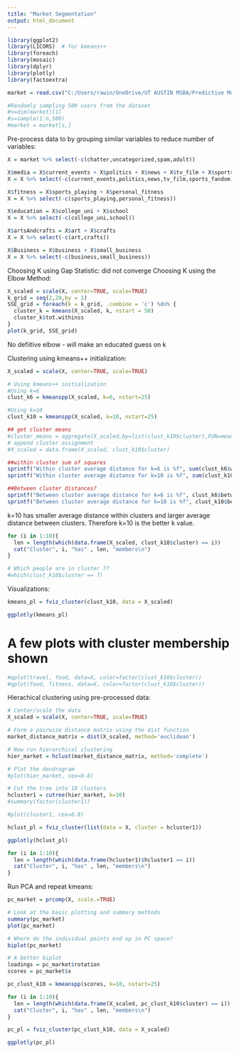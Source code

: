 ---
title: "Market Segmentation"
output: html_document
---
```{r}
library(ggplot2)
library(LICORS)  # for kmeans++
library(foreach)
library(mosaic)
library(dplyr)
library(plotly)
library(factoextra)
```

```{r}
market = read.csv("C:/Users/rawin/OneDrive/UT AUSTIN MSBA/Predictive Modeling/Part 2 Exercises/Data/social_marketing.csv",row.names = 1, header = TRUE)

#Randomly sampling 500 users from the dataset
#n=dim(market)[1]
#s=sample(1:n,500)
#market = market[s,]
```

Pre-process data to by grouping similar variables to reduce number of variables:
```{r}
X = market %>% select(-c(chatter,uncategorized,spam,adult))

X$media = X$current_events + X$politics + X$news + X$tv_film + X$sports_fandom
X = X %>% select(-c(current_events,politics,news,tv_film,sports_fandom))

X$fitness = X$sports_playing + X$personal_fitness
X = X %>% select(-c(sports_playing,personal_fitness))

X$education = X$college_uni + X$school
X = X %>% select(-c(college_uni,school))

X$artsAndcrafts = X$art + X$crafts
X = X %>% select(-c(art,crafts))

X$Business = X$business + X$small_business
X = X %>% select(-c(business,small_business))

```

Choosing K using Gap Statistic: did not converge
Choosing K using the Elbow Method:
```{r}
X_scaled = scale(X, center=TRUE, scale=TRUE)
k_grid = seq(2,20,by = 1)
SSE_grid = foreach(k = k_grid, .combine = 'c') %do% { 
  cluster_k = kmeans(X_scaled, k, nstart = 50)
  cluster_k$tot.withinss
}
plot(k_grid, SSE_grid)
```

No defiitive elbow - will make an educated guess on k

Clustering using kmeans++ initialization:
```{r}
X_scaled = scale(X, center=TRUE, scale=TRUE)

# Using kmeans++ initialization
#Using k=6
clust_k6 = kmeanspp(X_scaled, k=6, nstart=25)

#Using k=10
clust_k10 = kmeanspp(X_scaled, k=10, nstart=25)

## get cluster means 
#cluster_means = aggregate(X_scaled,by=list(clust_k10$cluster),FUN=mean)
# append cluster assignment
#X_scaled = data.frame(X_scaled, clust_k10$cluster)

##within cluster sum of squares
sprintf("Within cluster average distance for k=6 is %f", sum(clust_k6$withinss))
sprintf("Within cluster average distance for k=10 is %f", sum(clust_k10$withinss))

##Between cluster distances?
sprintf("Between cluster average distance for k=6 is %f", clust_k6$betweenss)
sprintf("Between cluster average distance for k=10 is %f", clust_k10$betweenss)

```
k=10 has smaller average distance within clusters and larger average distance between clusters. Therefore k=10 is the better k value.

```{r}
for (i in 1:10){
  len = length(which(data.frame(X_scaled, clust_k10$cluster) == i))
  cat("Cluster", i, "has" , len, "members\n")
}
```

```{r}
# Which people are in cluster 7?
#which(clust_k10$cluster == 7)
```

Visualizations:
```{r}
kmeans_pl = fviz_cluster(clust_k10, data = X_scaled)

ggplotly(kmeans_pl)
```

# A few plots with cluster membership shown
```{r}
#qplot(travel, food, data=X, color=factor(clust_k10$cluster))
#qplot(food, fitness, data=X, color=factor(clust_k10$cluster))
```

Hierachical clustering using pre-processed data:
```{r}
# Center/scale the data
X_scaled = scale(X, center=TRUE, scale=TRUE) 

# Form a pairwise distance matrix using the dist function
market_distance_matrix = dist(X_scaled, method='euclidean')

# Now run hierarchical clustering
hier_market = hclust(market_distance_matrix, method='complete')

# Plot the dendrogram
#plot(hier_market, cex=0.8)

# Cut the tree into 10 clusters
hcluster1 = cutree(hier_market, k=10)
#summary(factor(cluster1))

#plot(cluster1, cex=0.8)
```

```{r}
hclust_pl = fviz_cluster(list(data = X, cluster = hcluster1))

ggplotly(hclust_pl)
```


```{r}
for (i in 1:10){
  len = length(which(data.frame(hcluster1)$hcluster1 == i))
  cat("Cluster", i, "has" , len, "members\n")
}
```


Run PCA and repeat kmeans:
```{r}
pc_market = prcomp(X, scale.=TRUE)

# Look at the basic plotting and summary methods
summary(pc_market)
plot(pc_market)

# Where do the individual points end up in PC space?
biplot(pc_market)

# A better biplot
loadings = pc_market$rotation
scores = pc_market$x

```

```{r}
pc_clust_k10 = kmeanspp(scores, k=10, nstart=25)

for (i in 1:10){
  len = length(which(data.frame(X_scaled, pc_clust_k10$cluster) == i))
  cat("Cluster", i, "has" , len, "members\n")
}
```

```{r}
pc_pl = fviz_cluster(pc_clust_k10, data = X_scaled)

ggplotly(pc_pl)
```


